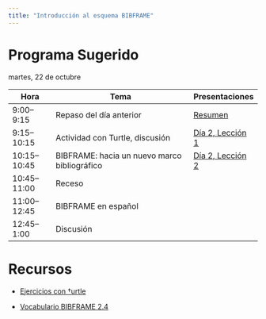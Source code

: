 ```yaml
---
title: "Introducción al esquema BIBFRAME"
---
```


# Programa Sugerido

martes, 22 de octubre

| Hora         | Tema                                          | Presentaciones |
|--------------|-----------------------------------------------|----------------|
| 9:00–9:15    | Repaso del día anterior                       | <a href="../01-day/01-day1-Resumen.qmd" target="_blank"> Resumen </a> |
| 9:15–10:15   | Actividad con Turtle, discusión               | <a href="https://slides.com/timathom/taller-bibframe-d2-l1" target="_blank"> Día 2, Lección 1 </a> |
| 10:15–10:45  | BIBFRAME: hacia un nuevo marco bibliográfico  | <a href="https://slides.com/timathom/taller-bibframe-d2-l2" target="_blank"> Día 2, Lección 2 </a> |
| 10:45–11:00  | Receso                                        | |
| 11:00–12:45  | BIBFRAME en español                           | |
| 12:45–1:00   | Discusión                                     | |

# Recursos

- <a href="https://bibfra.mx/2024/uaslp/turtle" target="_blank"> Ejercicios con †urtle </a>

- <a href="https://docs.google.com/spreadsheets/d/1yNrmNFNTZ3atF3LdbWV-kSScjUH6koupCul65g2HRN8/edit?usp=sharing" target="_blank"> Vocabulario BIBFRAME 2.4 </a>

